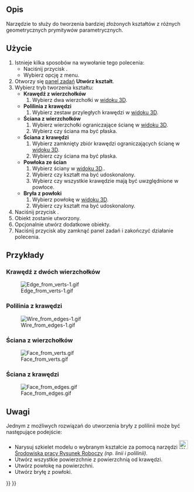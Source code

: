 <languages/>

{{Docnav/pl
|[[Part_RegularPolygon/pl|Wielokąt foremny]]
|[[Part_Extrude/pl|Wyciągnięcie]]
|[[Part_Workbench/pl|środowisko pracy Część]]
|IconL=Part_RegularPolygon.svg
|IconR=Part_Extrude.svg
|IconC=Workbench_Part.svg
}}

{{GuiCommand/pl
|Name=Part Shapebuilder
|Name/pl=Część: Konstruktor
|MenuLocation=Część → Konstruktor kształtu ...
|Workbenches=[[Part_Workbench/pl|Część]]
|SeeAlso=[[Part_CreatePrimitives/pl|Utwórz geometrie pierwotne]]
}}

<span id="Description"></span>
==Opis==

Narzędzie to służy do tworzenia bardziej złożonych kształtów z różnych geometrycznych prymitywów parametrycznych.

<span id="Usage"></span>
==Użycie==

# Istnieje kilka sposobów na wywołanie tego polecenia:
#* Naciśnij przycisk {{Button|[[Image:Part_Builder.svg|16px]] [[Part_Builder/pl|Konstruktor kształtu ...]]}}.
#* Wybierz opcję {{MenuCommand|Część → [[Image:Part_Builder.svg|16px]] Konstruktor kształtu ...}} z menu.
# Otworzy się [[Task_panel/pl|panel zadań]] '''Utwórz kształt'''.
# Wybierz tryb tworzenia kształtu:
#* '''Krawędź z wierzchołków'''
#*# Wybierz dwa wierzchołki w [[3D_view/pl|widoku 3D]].
#* '''Polilinia z krawędzi'''
#*# Wybierz zestaw przyległych krawędzi w [[3D_view/pl|widoku 3D]].
#* '''Ściana z wierzchołków'''
#*# Wybierz wierzchołki ograniczające ścianę w [[3D_view/pl|widoku 3D]].
#*# Wybierz czy ściana ma być płaska.
#* '''Ściana z krawędzi'''
#*# Wybierz zamknięty zbiór krawędzi ograniczających ścianę w [[3D_view/pl|widoku 3D]].
#*# Wybierz czy ściana ma być płaska.
#* '''Powłoka ze ścian'''
#*# Wybierz ściany w [[3D_view/pl|widoku 3D]]..
#*# Wybierz czy kształt ma być udoskonalony.
#*# Wybierz czy wszystkie krawędzie mają być uwzględnione w powłoce.
#* '''Bryła z powłoki'''
#*# Wybierz powłokę w [[3D_view/pl|widoku 3D]].
#*# Wybierz czy kształt ma być udoskonalony.
# Naciśnij przycisk {{Button|Utwórz}}.
# Obiekt zostanie utworzony.
# Opcjonalnie utwórz dodatkowe obiekty.
# Naciśnij przycisk {{Button|Zamknij}} aby zamknąć panel zadań i zakończyć działanie polecenia.

<span id="Examples"></span>
==Przykłady==

<span id="Edge_from_two_vertices"></span>
===Krawędź z dwóch wierzchołków===

[[Image:Edge from verts-1.gif]]

<span id="Wire_from_edges"></span>
===Polilinia z krawędzi=== 

[[File:Wire_from_edges-1.gif]]

<span id="Face_from_vertices"></span>
===Ściana z wierzchołków===

[[File:Face_from_verts.gif]]

<span id="Face_from_edges"></span>
===Ściana z krawędzi===

[[File:Face_from_edges.gif]]

<span id="Notes"></span>
==Uwagi==

Jednym z możliwych rozwiązań do utworzenia bryły z polilinii może być następujące podejście:
* Narysuj szkielet modelu o wybranym kształcie za pomocą narzędzi [[Image:Workbench_Draft.svg|24px]] [[Draft_Workbench/pl|Środowiska pracy Rysunek Roboczy]] ''(np. linii i polilinii)''.
* Utwórz wszystkie powierzchnie z powierzchnią od krawędzi.
* Utwórz powłokę na powierzchni.
* Utwórz bryłę z powłoki.


{{Docnav/pl
|[[Part_RegularPolygon/pl|Wielokąt foremny]]
|[[Part_Extrude/pl|Wyciągnięcie]]
|[[Part_Workbench/pl|środowisko pracy Część]]
|IconL=Part_RegularPolygon.svg
|IconR=Part_Extrude.svg
|IconC=Workbench_Part.svg
}}

{{Part Tools navi{{#translation:}}}}
{{Userdocnavi{{#translation:}}}}